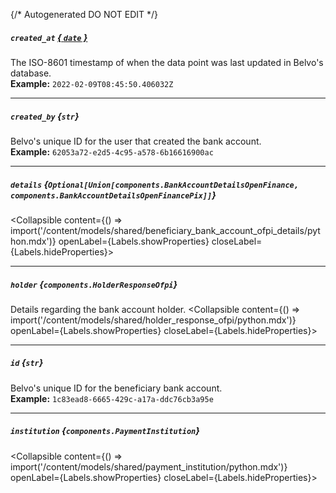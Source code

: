 {/* Autogenerated DO NOT EDIT  */}

##### `created_at` [*{ `date` }*](https://docs.python.org/3/library/datetime.html#date-objects)
The ISO\-8601 timestamp of when the data point was last updated in Belvo's database.
<br/>
**Example:** `2022-02-09T08:45:50.406032Z`

---
##### `created_by` *{`str`}*
Belvo's unique ID for the user that created the bank account.
<br/>
**Example:** `62053a72-e2d5-4c95-a578-6b16616900ac`

---
##### `details` *{`Optional[Union[components.BankAccountDetailsOpenFinance, components.BankAccountDetailsOpenFinancePix]]`}*
<Collapsible content={() => import('/content/models/shared/beneficiary_bank_account_ofpi_details/python.mdx')} openLabel={Labels.showProperties} closeLabel={Labels.hideProperties}>
</Collapsible>

---
##### `holder` *{`components.HolderResponseOfpi`}*
Details regarding the bank account holder.
<Collapsible content={() => import('/content/models/shared/holder_response_ofpi/python.mdx')} openLabel={Labels.showProperties} closeLabel={Labels.hideProperties}>
</Collapsible>

---
##### `id` *{`str`}*
Belvo's unique ID for the beneficiary bank account.
<br/>
**Example:** `1c83ead8-6665-429c-a17a-ddc76cb3a95e`

---
##### `institution` *{`components.PaymentInstitution`}*
<Collapsible content={() => import('/content/models/shared/payment_institution/python.mdx')} openLabel={Labels.showProperties} closeLabel={Labels.hideProperties}>
</Collapsible>


